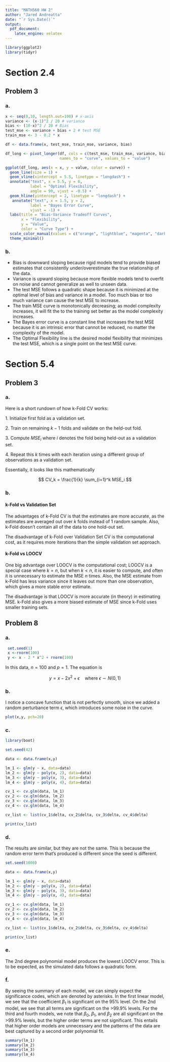 ---
title: "MATH560 HW 2"
author: "Jared Andreatta"
date: "`r Sys.Date()`"
output:
  pdf_document: 
    latex_engine: xelatex
---

```{r}
library(ggplot2)
library(tidyr)
```

# Section 2.4

## Problem 3

### a.

```{r}
x <- seq(0,10, length.out=100) # x-axis
variance <- (x-1)^2 / 20 # variance
bias <- (10-x)^2 / 20 # Bias
test_mse <- variance + bias + 2 # test MSE
train_mse <- 3 - 0.2 * x  

df <- data.frame(x, test_mse, train_mse, variance, bias)

df_long <- pivot_longer(df, cols = c(test_mse, train_mse, variance, bias),
                        names_to = "curve", values_to = "value")

ggplot(df_long, aes(x = x, y = value, color = curve)) +
  geom_line(size = 1) + 
  geom_vline(xintercept = 5.5, linetype = "longdash") +
  annotate("text", x = 5.5, y = 6, 
           label = "Optimal Flexibility", 
           angle = 90, vjust = -0.5) +
  geom_hline(yintercept = 2, linetype = "longdash") +
   annotate("text", x = 1.5, y = 2, 
           label = "Bayes Error Curve", 
           vjust = -1) +
  labs(title = "Bias-Variance Tradeoff Curves",
       x = "Flexibility",
       y = "Value",
       color = "Curve Type") +
  scale_color_manual(values = c("orange", "lightblue", "magenta", "darkblue")) +
  theme_minimal()
```

### b.

-   Bias is downward sloping because rigid models tend to provide biased estimates that consistently under/overestimate the true relationship of the data.
-   Variance is upward sloping because more flexible models tend to overfit on noise and cannot generalize as well to unseen data.
-   The test MSE follows a quadratic shape because it is minimized at the optimal level of bias and variance in a model. Too much bias or too much variance can cause the test MSE to increase.
-   The train MSE curve is monotonically decreasing; as model complexity increases, it will fit the to the training set better as the model complexity increases.
-   The Bayes error curve is a constant line that increases the test MSE because it is an intrinsic error that cannot be reduced, no matter the complexity of the model.
-   The Optimal Flexibility line is the desired model flexibility that minimizes the test MSE, which is a single point on the test MSE curve.

# Section 5.4

## Problem 3

### a.

Here is a short rundown of how k-Fold CV works:

1\. Initialize first fold as a validation set.

2\. Train on remaining $k-1$ folds and validate on the held-out fold.

3\. Compute $MSE_i$ where $i$ denotes the fold being held-out as a validation set.

4\. Repeat this $k$ times with each iteration using a different group of observations as a validation set.

Essentially, it looks like this mathematically

$$
CV_k = \frac{1}{k} \sum_{i=1}^k MSE_i
$$

### b.

#### k-Fold vs Validation Set

The advantages of k-Fold CV is that the estimates are more accurate, as the estimates are averaged out over $k$ folds instead of 1 random sample. Also, k-Fold doesn't contain all of the data to one hold-out set.

The disadvantage of k-Fold over Validation Set CV is the computational cost, as it requires more iterations than the simple validation set approach.

#### k-Fold vs LOOCV

One big advantage over LOOCV is the computational cost; LOOCV is a special case where $k=n$, but when $k<n$, it is easier to compute, and often it is unnecessary to estimate the MSE $n$ times. Also, the MSE estimate from k-Fold has less variance since it leaves out more than one observation, which gives a more stable error estimate.

The disadvantage is that LOOCV is more accurate (in theory) in estimating MSE. k-Fold also gives a more biased estimate of MSE since k-Fold uses smaller training sets.

## Problem 8

### a.

```{r}
 set.seed(1)
 x <-rnorm(100)
 y <- x - 2 * x^2 + rnorm(100)
```

In this data, $n=100$ and $p=1$. The equation is

$$
y = x-2x^2+\epsilon \quad \text{where } \epsilon \sim N(0,1)
$$

### b.

I notice a concave function that is not perfectly smooth, since we added a random perturbance term $\epsilon$, which introduces some noise in the curve.

```{r}
plot(x,y, pch=20)
```

### c.

```{r}
library(boot)

set.seed(42)

data <- data.frame(x,y)

lm_1 <- glm(y ~ x, data=data)
lm_2 <- glm(y ~ poly(x, 2), data=data)
lm_3 <- glm(y ~ poly(x, 3), data=data)
lm_4 <- glm(y ~ poly(x, 4), data=data)

cv_1 <- cv.glm(data, lm_1)
cv_2 <- cv.glm(data, lm_2)
cv_3 <- cv.glm(data, lm_3)
cv_4 <- cv.glm(data, lm_4)

cv_list <- list(cv_1$delta, cv_2$delta, cv_3$delta, cv_4$delta)

print(cv_list)
```

### d.

The results are similar, but they are not the same. This is because the random error term that's produced is different since the seed is different.

```{r}
set.seed(1000)

data <- data.frame(x,y)

lm_1 <- glm(y ~ x, data=data)
lm_2 <- glm(y ~ poly(x, 2), data=data)
lm_3 <- glm(y ~ poly(x, 3), data=data)
lm_4 <- glm(y ~ poly(x, 4), data=data)

cv_1 <- cv.glm(data, lm_1)
cv_2 <- cv.glm(data, lm_2)
cv_3 <- cv.glm(data, lm_3)
cv_4 <- cv.glm(data, lm_4)

cv_list <- list(cv_1$delta, cv_2$delta, cv_3$delta, cv_4$delta)

print(cv_list)
```

### e.

The 2nd degree polynomial model produces the lowest LOOCV error. This is to be expected, as the simulated data follows a quadratic form.

### f.

By seeing the summary of each model, we can simply expect the significance codes, which are denoted by asterisks. In the first linear model, we see that the coefficient $\beta_1$ is significant on the 95% level. On the 2nd model, we see that all terms are significant on the >99.9% levels. For the third and fourth models, we note that $\beta_0$, $\beta_1$, and $\beta_2$ are all significant on the >99.9% levels, but the higher order terms are not significant. This entails that higher order models are unnecessary and the patterns of the data are best captured by a second order polynomial fit.

```{r}
summary(lm_1)
summary(lm_2)
summary(lm_3)
summary(lm_4)
```
